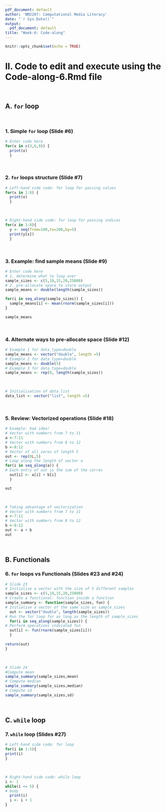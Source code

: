 ```yaml
---
pdf_document: default
author: 'NM2207: Computational Media Literacy'
date: "`r Sys.Date()`"
output:
  pdf_document: default
title: "Week-6: Code-along"
---
```


```r
knitr::opts_chunk$set(echo = TRUE)
```

# II. Code to edit and execute using the Code-along-6.Rmd file 
<br>

## A. `for` loop
<br>

### 1. Simple `for` loop (Slide #6)

```r
# Enter code here
for(x in c(3,6,9)) {
  print(x)
  }
```
<br>

### 2. `for` loops structure (Slide #7)

```r
# Left-hand side code: for loop for passing values
for(x in 1:8) {
  print(x)
  }
```
<br>
```r
# Right-hand side code: for loop for passing indices
for(x in 1:8){
  y <- seq(from=100,to=200,by=5)
  print(y[x])
  }
```
<br>

### 3. Example: find sample means (Slide #9)

```r
# Enter code here
# 1. determine what to loop over
sample_sizes <- c(5,10,15,20,25000)
# 2. pre-allocate space to store output
sample_means <- double(length(sample_sizes))

for(i in seq_along(sample_sizes)) {
  sample_means[i] <- mean(rnorm(sample_sizes[i]))
}

sample_means
```
<br>

### 4. Alternate ways to pre-allocate space (Slide #12)

```r
# Example 1 for data_type=double
sample_means <- vector("double", length =5)
# Example 2 for data_type=double
sample_means <- double(5)
# Example 3 for data_type=double
sample_means <- rep(0, length(sample_sizes))
```
<br>

```r
# Initialisation of data_list
data_list <- vector("list", length =5)
```
<br>

### 5. Review: Vectorized operations (Slide #18)

```r
# Example: bad idea!
# Vector with numbers from 7 to 11
a <-7:11
# Vector with numbers from 8 to 12
b <-8:12
# Vector of all zeros of length 5
out <- rep(0L,5)
# Loop along the length of vector a
for(i in seq_along(a)) {
# Each entry of out is the sum of the corres
  out[i] <- a[i] + b[i]
  }

out
```
<br>

```r
# Taking advantage of vectorization
# Vector with numbers from 7 to 11
a <-7:11
# Vector with numbers from 8 to 12
b <-8:12
out <- a + b
out
```
<br>

## B. Functionals

### 6. `for` loops vs Functionals (Slides #23 and #24)

```r
# Slide 23
# Initialise a vector with the size of 5 different samples
sample_sizes <- c(5,10,15,20,25000)
# Create a functional- function inside a function
sample_summary <- function(sample_sizes, fun) {
# Initialise a vector of the same size as sample_sizes
  out <- vector("double", length(sample_sizes))
# Run the for loop for as long as the length of sample_sizes
  for(i in seq_along(sample_sizes)) {
# Perform operations indicated fun
  out[i] <- fun(rnorm(sample_sizes[i]))
  }
  
return(out)
}


```
<br>

```r
# Slide 24
#Compute mean
sample_summary(sample_sizes,mean)
# Compute median
sample_summary(sample_sizes,median)
# Compute sd
sample_summary(sample_sizes,sd)
```
<br>

## C. `while` loop

### 7. `while` loop (Slides #27)

```r
# Left-hand side code: for loop
for(i in 1:5){
print(i)
}
```
<br>

```r
# Right-hand side code: while loop
i <- 1
while(i <= 5) {
# body
  print(i)
  i <- i + 1
}
```
<br>



